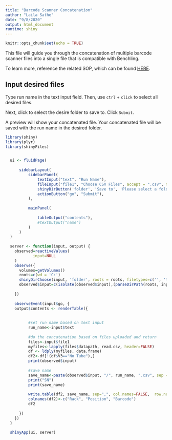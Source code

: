 ---
title: "Barcode Scanner Concatenation"
author: "Laila Sathe"
date: "9/8/2020"
output: html_document
runtime: shiny
---

```{r setup, include=FALSE}
knitr::opts_chunk$set(echo = TRUE)
```

This file will guide you through the concatenation of multiple barcode scanner files into a single file that is compatible with Benchling.

To learn more, reference the related SOP, which can be found [HERE](https://uclahs.app.box.com/folder/121755341296).

## Input desired files
Type run name in the text input field. Then, use `ctrl` + `click` to select all desired files.

Next, click to select the desire folder to save to. Click `Submit`.

A preview will show your concatenated file. Your concatenated file will be saved with the run name in the desired folder.

```{r, echo=FALSE}
library(shiny)
library(plyr)
library(shinyFiles)


  ui <- fluidPage(
      
      sidebarLayout(
          sidebarPanel(
              textInput("text", "Run Name"),
              fileInput("file1", "Choose CSV Files", accept = ".csv", multiple=TRUE),
              shinyDirButton('folder', 'Save to', 'Please select a folder', FALSE),
              actionButton("go", "Submit"),
          ),
          
          mainPanel(
             
              tableOutput("contents"),
              #textOutput("name")
          )
      )
  )
  
  server <- function(input, output) {
    observed=reactiveValues(
            input=NULL
    )
    observe({
      volumes=getVolumes()
      roots=c(wd = 'C:')
      shinyDirChoose(input, 'folder', roots = roots, filetypes=c('', 'txt'))
      observed$input=c(isolate(observed$input),(parseDirPath(roots, input$folder)))
     
    })
 
    observeEvent(input$go, {
    output$contents <- renderTable({
          
          
          #set run name based on text input
          run_name<-input$text
         
          #do the concatenation based on files uploaded and return
          files<-input$file1
          myfiles<-lapply(files$datapath, read.csv, header=FALSE)
          df <- ldply(myfiles, data.frame)
          df2<-df[!(df$V3=="No Tube"),]
          print(observed$input)
          
          #save name
          save_name<-paste(observed$input, "/", run_name, ".csv", sep = "")
          print("SN")
          print(save_name)
          
          write.table(df2, save_name, sep=",", col.names=FALSE,  row.names=FALSE)
          colnames(df2)<-c("Rack", "Position", "Barcode")
          df2
          
      })
    })
  }
  
  shinyApp(ui, server)


```



